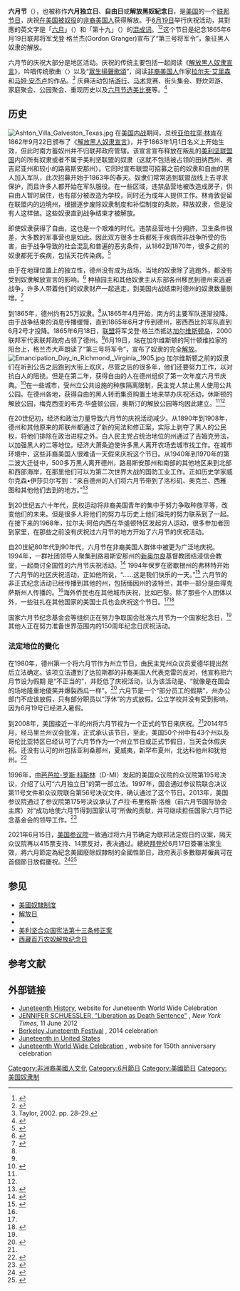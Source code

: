 {{noteTA
|G1=USState
|G2=USGov
|G3=PP
}}

'''六月节'''（{{lang-en|Juneteenth}}），也被称作'''六月独立日'''、'''自由日'''或'''解放黑奴紀念日'''，是[[美国|美国]]的一个[[美国节日|联邦节日]]，庆祝[[美國奴隸制度|在美国被奴役]]的[[非裔美国人|非裔美国人]]获得解放。于[[6月19日|6月19日]]举行庆祝活动，其對應的英文字是「[[六月|六月]]」（{{lang|en|June}}）和「第十九」（{{lang|en|Nineteenth}}）的[[混成詞|混成词]]。<ref>{{Cite news|url = http://www.blackvoicenews.com/news/46366-juneteenth-celebrated-in-coachella.html|title = Juneteenth Celebrated in Coachella|date = 2011-06-22|work = Black Voice News|accessdate = 2015-07-07|archive-date = 2012-01-22|archive-url = https://web.archive.org/web/20120122071819/http://www.blackvoicenews.com/news/46366-juneteenth-celebrated-in-coachella.html}}</ref><ref>{{Cite encyclopedia|url = http://www.merriam-webster.com/dictionary/juneteenth|title = Juneteenth|work = Merriam Webster Dictionary|accessdate = 2013-05-30|archive-date = 2021-07-18|archive-url = https://web.archive.org/web/20210718091245/https://www.merriam-webster.com/dictionary/Juneteenth}}</ref>这个节日是纪念1865年6月19日联邦将军戈登·格兰杰(Gordon Granger)宣布了“第三号将军令”，象征黑人奴隶的解放。

六月节的庆祝大部分是地区活动。庆祝的传统主要包括一起阅读《[[解放黑人奴隶宣言|解放黑人奴隶宣言]]》，吟唱传统歌曲〈{{le|輕搖，可愛的馬車|Swing Low, Sweet Chariot}}〉以及“[[眾生揚聲歌頌|眾生揚聲歌頌]]”，阅读[[非裔美国人|非裔美国人]]作家[[拉尔夫·艾里森|拉尔夫·艾里森]]和[[马娅·安杰卢|马娅·安杰卢]]的作品。<ref>Taylor, 2002. pp. 28–29.</ref> 庆典活动包括[[巡遊|游行]]、[[马术|马术]]竞赛、街头集会、野炊郊游、家庭聚会、公园聚会、重现历史以及[[選美活動|六月节选美比赛]]等。<ref name="celeb">{{Cite web|url = http://www.juneteenth.com/howtocelebrate.htm|title = How to Celebrate|website = Juneteenth.com|accessdate = 2014-06-19|archive-date = 2021-04-25|archive-url = https://web.archive.org/web/20210425090011/http://www.juneteenth.com/howtocelebrate.htm}}</ref>

== 历史 ==
[[File:Ashton_Villa_Galveston_Texas.jpg|thumb]]
在[[南北战争|美国内战]]期间，总统[[亚伯拉罕·林肯|亚伯拉罕·林肯]]在1862年9月22日颁布了《[[解放黑人奴隶宣言|解放黑人奴隶宣言]]》，并于1863年1月1日名义上开始生效，但此时南方蓄奴州并不归联邦政府管辖。该宣言宣布释放在叛乱的[[美利坚联盟国|美利坚联盟国]]内的所有奴隶或者不属于美利坚联盟的奴隶（这就不包括被占领的田纳西州、弗吉尼亚州和较小的路易斯安那州）。它同时宣布联盟可招募之前的奴隶和自由的黑人加入军队，此次招募开始于1863年的春天。奴隶们常常逃到联盟战线上去寻求保护，而且许多人都开始在军队服役。在一些区域，违禁品营地被改造成房子，供自由人暂时居住，也有部分被改造为学校，同时还为成年人提供工作。林肯敦促留在联盟内的边境州，根据逐步废除奴隶制度和补偿制度的条款，释放奴隶，但是没有人这样做。这些奴隶直到战争结束才被解放。<span class="cx-segment" data-segmentid="103"></span>

即使奴隶获得了自由，这也是一个艰难的时代。违禁品营地十分拥挤，卫生条件很差，大多数的军事营也是如此。因此双方很多士兵都死于疾病而非战争所受的伤害，由于战争导致的社会混乱和普遍的恶劣条件，从1862到1870年，很多之前的奴隶都死于疾病，包括天花传染病。<ref>{{Cite book|first = Jim|last = Downs|title = Sick from Freedom: African-American Illness and Suffering During the Civil War and Reconstruction|url = {{google books|h8u7q5CB9yYC|plainurl=yes}}|edition = First|location = New York|publisher = Oxford University Press|date = 2012}}</ref>

由于在地理位置上的独立性，德州没有成为战场。当地的奴隶除了逃跑外，都没有受到奴隶解放宣言的影响。<ref name="cruz">{{Cite news|url = http://www.time.com/time/nation/article/0,8599,1815936,00.html|title = A Brief History of Juneteenth|date = 2008-06-18|first = Gilbert|last = Cruz|work = Time magazine|accessdate = 2013-05-30|archive-date = 2013-08-22|archive-url = https://web.archive.org/web/20130822212031/http://www.time.com/time/nation/article/0,8599,1815936,00.html}}</ref> 种植园主和其他奴隶主从东部各州移民到德州来逃避战争，许多人带着他们的奴隶财产一起逃走，到美国内战结束时德州的奴隶数量剧增。<ref name="gates">{{Cite web|url = http://www.pbs.org/wnet/african-americans-many-rivers-to-cross/history/what-is-juneteenth/|first = Henry Louis, Jr.|last = Gates|title = What Is Juneteenth?|agency = Originally posted on ''The Root''|website = The African Americans: Many Rivers to Cross|publisher = PBS|date = |access-date = 2014-09-30|archive-date = 2021-07-30|archive-url = https://web.archive.org/web/20210730062237/https://www.pbs.org/wnet/african-americans-many-rivers-to-cross/history/what-is-juneteenth/}}</ref>

到1865年，德州约有25万奴隶。<ref name="gates" />从1865年4月开始，南方的主要军队逐渐投降。由于战争结束的消息传播缓慢，直到1865年6月才传到德州，密西西比的军队直到6月2号才投降。1865年6月18日，[[北軍|联盟]]将军戈登·格兰杰抵达[[加尔维斯顿岛|加尔维斯顿岛]]，2000联邦军代表联邦政府占领了德州。<ref name="cruz" />6月19日，站在加尔维斯顿的阿什顿维拉家的阳台上，格兰杰大声朗读了“第三号将军令”，宣布了奴隶的完全[[解放|解放]]。<span class="cx-segment" data-segmentid="119"></span>
[[File:Emancipation_Day_in_Richmond,_Virginia,_1905.jpg|thumb]]
加尔维斯顿之前的奴隶们在听到公告之后跑到大街上欢庆，尽管之后的很多年，他们还要努力工作，以对抗白人的阻挠。但是在第二年，获得自由的人在德州组织了第一次年度六月节庆典。<ref name="TXJ19">{{Cite web|url = http://www.tsl.state.tx.us/ref/abouttx/juneteenth.html|title = Juneteenth|website = Texas State Library and Archives Commission|accessdate = 2006-07-06|archive-date = 2006-07-18|archive-url = https://web.archive.org/web/20060718135927/http://www.tsl.state.tx.us/ref/abouttx/juneteenth.html}}</ref>在一些城市，受州立公共设施的种族隔离限制，民主党人禁止黑人使用公共公园。在德州各地，获得自由的黑人转而集资购置土地来举办庆祝活动，休斯顿的解放公园，梅克西亚的布克·华盛顿公园，奥斯汀的解放公园等均因此建立。<ref name="gates" /><ref name="TXJ19" />

在20世纪初，经济和政治力量导致六月节的庆祝活动减少。从1890年到1908年，德州和其他原来的邦联州都通过了新的宪法和修正案，实际上剥夺了黑人的公民权，将他们排除在政治进程之外。白人民主党占统治地位的州通过了吉姆克劳法，以加强黑人的二等地位。经济大萧条迫使许多黑人离开农场去城市找工作。在城市环境中，这些非裔美国人很难请一天假来庆祝这个节日。从1940年到1970年的第二波大迁徙中，500多万黑人离开德州，路易斯安那州和南部的其他地区来到北部和西部海岸，在那里他们可以为第二次世界大战的国防工业工作。正如历史学家威尔克森•伊莎贝尔写到：“来自德州的人们将六月节带到了洛杉矶、奥克兰、西雅图和其他他们去到的地方。”<ref>{{Cite book|first = Isabel|last = Wilkerson|title = The Warmth of Other Suns: The Epic Story of America's Great Migration|url = {{google books|Y03WKII5m7QC|plainurl=yes}}|location = New York|publisher = Random House|date = 2010|access-date = 2015-06-19}}</ref>

到20世纪五六十年代，民权运动将非裔美国青年的集中于努力争取种族平等，改变他们的未来。但是很多人将他们的努力与历史上他们祖先的努力联系到了一起。在接下来的1968年，拉尔夫·阿伯内西在华盛顿特区发起穷人运动，很多参加者回到家里，在那些之前没有庆祝过六月节的地方开始了六月节的庆祝活动。

自20世紀80年代到90年代，六月节在非裔美国人群体中被更为广泛地庆祝。1994年，一群社团领导人聚集到路易斯安那州的[[新奥尔良|新奥尔良]]基督教团结浸信会教堂，一起商讨全国性的六月节庆祝活动。<ref>{{Cite news|url = http://newsone.com/2021601/juneteenth-history|title = Juneteenth: Celebrating The Early Moments Of Freedom Today|publisher = News One|date = 2012-06-19|accessdate = 2014-06-19|last = Chandler|first = D.L.|archive-date = 2021-07-18|archive-url = https://web.archive.org/web/20210718091326/https://newsone.com/2021601/juneteenth-history/}}</ref> 1994年保罗在密歇根州的弗林特开始了六月节的社区庆祝活动，正如他所说，“……这是我们快乐的一天。”<ref name="moskin2004">{{Cite news|url = http://www.nytimes.com/2004/06/18/national/18june.html|title = An Obscure Texas Celebration Makes Its Way Across the U.S.|last = Moskin|first = Julie|work = The New York Times|date = 2004-06-18|accessdate = 2011-04-28|archive-date = 2015-07-25|archive-url = https://web.archive.org/web/20150725135328/http://www.nytimes.com/2004/06/18/national/18june.html}}</ref> 六月节的非正式纪念活动已经传播到其他的州，包括缅因州的波特兰，其中一部分是由得克萨斯州人传播的。<ref name="moskin2004" />海外侨民也在其他城市庆祝，比如巴黎。除了那些个人团体以外，一些驻扎在其他国家的美国士兵也会庆祝这个节日。<ref name="moskin2004" /><ref name="jtcom02">{{Cite web|url = http://www.juneteenth.com/international.htm|title = The World Celebrates Freedom|website = Juneteenth.com|accessdate = 2006-06-19|archive-date = 2017-12-17|archive-url = https://web.archive.org/web/20171217032727/http://juneteenth.com/international.htm}}</ref>

国家六月节纪念基金会等组织正在努力争取国会批准六月节为一个国家纪念日，<ref name="gates" />其他人正在努力准备世界范围内的150周年纪念日庆祝活动。

=== 法定地位的變化 ===
在1980年，德州第一个将六月节作为州立节日，由民主党州众议员爱德华提出然后立法确定。该项立法遭到了达拉斯郡的非裔美国人代表克雷的反对，他宣称把六月节设为假期 是“不正当的”，并贬低了庆祝活动，认为该活动是、“就像是在国会的场地隆重地傻笑并爆裂西瓜一样”。<ref>{{Cite web|url = http://www.texasmonthly.com/story/independence-day/page/0/1|first = Anne|last = Dingus|title = Once a Texas-only holiday marking the end of slavery, Juneteenth is now celebrated nationwide with high spirits and hot barbecue|date = June 2001|work = [[Texas_Monthly|Texas Monthly]]|accessdate = 2013-10-11|archive-date = 2015-07-14|archive-url = https://web.archive.org/web/20150714094154/http://www.texasmonthly.com/story/independence-day/page/0/1}}</ref> 六月节是一个“部分员工的假期”，州办公部门不应该放假，只有部分职员以“浮休”的方式放假。公立学校并没有受到影响，因为6月19号已经进入暑假。<span class="cx-segment" data-segmentid="188"></span>

到2008年，美国接近一半的州将六月节视为一个正式的节日来庆祝。<ref name="cruz" />2014年5月，经马里兰州议会批准，正式承认该节日，至此，美国50个州中有43个州以及哥伦比亚特区已经认可了六月节作为一个州立节日或正式节假日，当天会休假庆祝。还没有认可的州包括亚利桑那州，夏威夷，新罕布夏州，北达科他州和犹他州。<ref>{{Cite news|url = http://baltimoretimes-online.com/news/2014/may/30/juneteenth-officially-recognized-maryland/|first = Stacy M.|last = Brown|title = Juneteenth officially recognized in Maryland|work = Baltimore Times|date = 2014-05-30|access-date = 2014-10-01|archive-date = 2014-10-06|archive-url = https://web.archive.org/web/20141006072002/http://baltimoretimes-online.com/news/2014/may/30/juneteenth-officially-recognized-maryland/}}</ref>

1996年，由[[芭芭拉-罗斯·科斯林|芭芭拉-罗斯·科斯林]]（D-MI）发起的美国众议院的众议院第195号决议，介绍了认可“六月独立日”的第一部立法。1997年，国会通过参议院联合决议第11号文件和众议院联合第56号决议文件，确认通过了这个节日。2013年，美国参议院通过了参议院第175号决议承认了卢拉·布里格斯·洛维（前六月节国际协会主席）对“成功地使六月节得到国家认可”所做的贡献，并可继续担任国家六月节纪念基金会的领导工作。<ref name="sr175">{{Cite web|url = https://www.congress.gov/bill/113th-congress/senate-resolution/175/text|title = S.Res.175 - A resolution observing Juneteenth Independence Day, June 19, 1865, the day on which slavery finally came to an end in the United States|website = United States Congress|date = 2013-06-19|accessdate = 2015-06-19|archive-date = 2021-07-18|archive-url = https://web.archive.org/web/20210718091356/https://www.congress.gov/bill/113th-congress/senate-resolution/175/text}}</ref>

2021年6月15日，[[美国参议院|美国参议院]]一致通过将六月节确定为联邦法定假日的议案，隔天众议院再以415票支持、14票反对，表决通过。總統[[乔·拜登|拜登]]於6月17日簽署法案生效，將六月節定為紀念美國廢除奴隸制的全國性節日，政府表示多數聯邦僱員可在首個節日放假慶祝。<ref>{{Cite news|title=Juneteenth: US to add federal holiday marking end of slavery|url=https://www.bbc.com/news/world-us-canada-57493282|newspaper=BBC News|date=2021-06-17|accessdate=2021-06-17|language=en-GB|archive-date=2021-06-24|archive-url=https://web.archive.org/web/20210624000247/https://www.bbc.com/news/world-us-canada-57493282}}</ref><ref>{{Cite news|title=拜登簽署法案將六月節定為紀念廢除奴隸制的聯邦假日|url=https://cn.wsj.com/articles/拜登簽署法案將六月節定為紀念廢除奴隸制的聯邦假日-11623974109|accessdate=2021-06-18|language=zh|archive-date=2021-06-24|archive-url=https://web.archive.org/web/20210624200709/https://cn.wsj.com/articles/%E6%8B%9C%E7%99%BB%E7%B0%BD%E7%BD%B2%E6%B3%95%E6%A1%88%E5%B0%87%E5%85%AD%E6%9C%88%E7%AF%80%E5%AE%9A%E7%82%BA%E7%B4%80%E5%BF%B5%E5%BB%A2%E9%99%A4%E5%A5%B4%E9%9A%B8%E5%88%B6%E7%9A%84%E8%81%AF%E9%82%A6%E5%81%87%E6%97%A5-11623974109}}</ref>

== 参见 ==
* [[美國奴隸制度|美國奴隸制度]]
* [[解放日|解放日]]
* {{le|德克萨斯州非裔美国人历史|History of African Americans in Texas}}
* [[美利坚合众国宪法第十三条修正案|美利坚合众国宪法第十三条修正案]]
* [[西藏百万农奴解放纪念日|西藏百万农奴解放纪念日]]

== 参考文献 ==

{{reflist|30em}}

== 外部链接 ==
{{Commons|Juneteenth}}
* [http://www.juneteenth.com/history.htm Juneteenth History]{{Wayback|url=http://www.juneteenth.com/history.htm |date=20070527081441 }}, website for Juneteenth World Wide Celebration
* [http://www.nytimes.com/2012/06/11/books/sick-from-freedom-by-jim-downs-about-freed-slaves.html?pagewanted=all&_r=0 JENNIFER SCHUESSLER, "Liberation as Death Sentence"] {{Wayback|url=http://www.nytimes.com/2012/06/11/books/sick-from-freedom-by-jim-downs-about-freed-slaves.html?pagewanted=all&_r=0 |date=20200928225448 }}, ''New York Times,'' 11 June 2012 
* [http://www.berkeleyjuneteenth.org/ Berkeley Juneteenth Festival] {{Wayback|url=http://www.berkeleyjuneteenth.org/ |date=20201126115018 }}, 2014 celebration
* [http://www.timeanddate.com/holidays/us/juneteenth Juneteenth in United States] {{Wayback|url=http://www.timeanddate.com/holidays/us/juneteenth |date=20201212035756 }}
* [http://www.juneteenth.com/ Juneteenth World Wide Celebration] {{Wayback|url=http://www.juneteenth.com/ |date=20201215175355 }}, website for 150th anniversary celebration

{{美國節日}}

[[Category:非洲裔美國人文化|Category:非洲裔美國人文化]]
[[Category:6月節日|Category:6月節日]]
[[Category:美國節日|Category:美國節日]]
[[Category:美国奴隶制|Category:美国奴隶制]]